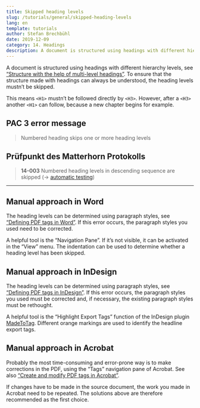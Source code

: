 ```yaml
---
title: Skipped heading levels
slug: /tutorials/general/skipped-heading-levels
lang: en
template: tutorials
author: Stefan Brechbühl
date: 2019-12-09
category: 14. Headings
description: A document is structured using headings with different hierarchy levels. To ensure that the structure made with headings can always be understood, the heading levels mustn’t be skipped.
---
```


A document is structured using headings with different hierarchy levels, see [“Structure with the help of multi-level headings”](/basics/general/structure-with-the-help-of-multi-level-headings/).
To ensure that the structure made with headings can always be understood, the heading levels mustn’t be skipped.

This means `<H1>` mustn’t be followed directly by `<H3>`. However, after a `<H3>` another `<H1>` can follow, because a new chapter begins for example.

## PAC 3 error message

> Numbered heading skips one or more heading levels

## Prüfpunkt des Matterhorn Protokolls

> **14-003** Numbered heading levels in descending sequence are skipped (→ [automatic testing](/glossary/#automatic-testing))

---

## Manual approach in Word

The heading levels can be determined using paragraph styles, see [“Defining PDF tags in Word”](/basics/word/defining-pdf-tags-in-word/). If this error occurs, the paragraph styles you used need to be corrected.

A helpful tool is the “Navigation Pane”. If it’s not visible, it can be activated in the “View” menu. The indentation can be used to determine whether a heading level has been skipped.

## Manual approach in InDesign

The heading levels can be determined using paragraph styles, see [“Defining PDF tags in InDesign”](/basics/indesign/defining-pdf-tags-in-indesign/). If this error occurs, the paragraph styles you used must be corrected and, if necessary, the existing paragraph styles must be rethought.

A helpful tool is the “Highlight Export Tags” function of the InDesign plugin [MadeToTag](https://www.axaio.com/doku.php/en:products:madetotag). Different orange markings are used to identify the headline export tags.

## Manual approach in Acrobat

Probably the most time-consuming and error-prone way is to make corrections in the PDF, using the “Tags” navigation pane of Acrobat. See also [“Create and modify PDF tags in Acrobat”](/basics/acrobat/create-and-modify-pdf-tags-in-acrobat/).

If changes have to be made in the source document, the work you made in Acrobat need to be repeated. The solutions above are therefore recommended as the first choice.
